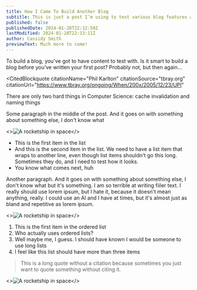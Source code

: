 ```yaml
---
title: How I Came To Build Another Blog
subtitle: This is just a post I’m using to test various blog features as I build this blog
published: false
publishedDate: 2024-01-28T22:12:59Z
lastModified: 2024-01-28T22:13:11Z
author: Cassidy Smith
previewText: Much more to come!
---
```



To build a blog, you’ve got to have content to test with. Is it smart to build a blog before you’ve written your first post? Probably not, but then again...

<CitedBlockquote
  citationName="Phil Karlton"
  citationSource="tbray.org"
  citationUrl="https://www.tbray.org/ongoing/When/200x/2005/12/23/UPI"
>
  There are only two hard things in Computer Science: cache invalidation and
  naming things
</CitedBlockquote>

Some paragraph in the middle of the post. And it goes on with something about something else, I don't know what

<>![A rocketship in space](./images/text-col-image.jpg)</>

- This is the first item in the list
- And this is the second item in the list. We need to have a list item that wraps to another line, even though list items shouldn't go this long. Sometimes they do, and I need to test how it looks.
- You know what comes next, huh

Another paragraph. And it goes on with something about something else, I don't know what but it's something. I am so terrible at writing fiiler text. I really should use lorem ipsum, but I hate it, because it doesn't mean anything, really. I could use an AI and I have at times, but it's almost just as bland and repetitive as lorem ipsum.

<>![A rocketship in space](./images/breakout-image.jpg)</>

1. This is the first item in the ordered list
2. Who actually uses ordered lists?
3. Well maybe me, I guess. I should have known I would be someone to use long lists
4. I feel like this list should have more than three items

> This is a long quote without a citation because sometimes you just want to quote something without citing it.

<>![A rocketship in space](./images/small-image.jpg)</>
